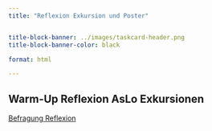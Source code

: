 ```yaml
---
title: "Reflexion Exkursion und Poster"


title-block-banner: ../images/taskcard-header.png
title-block-banner-color: black

format: html

---
```





## Warm-Up Reflexion AsLo Exkursionen


[Befragung Reflexion](https://forms.gle/2rJRkX8XpNR1GDKx6)


